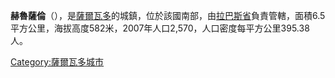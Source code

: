 '''赫魯薩倫'''（{{lang-es|Jerusalén}}），是[[薩爾瓦多|薩爾瓦多]]的城鎮，位於該國南部，由[[拉巴斯省_(薩爾瓦多)|拉巴斯省]]負責管轄，面積6.5平方公里，海拔高度582米，2007年人口2,570，人口密度每平方公里395.38人。

{{Coord|13|39|N|88|54|W|display=title}}

{{ElSalvador-geo-stub}}
[[Category:薩爾瓦多城市|Category:薩爾瓦多城市]]